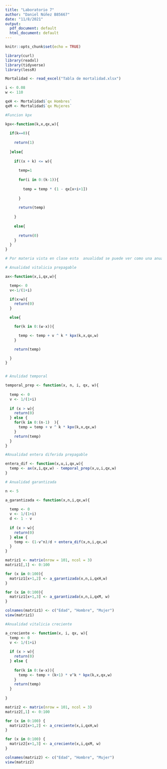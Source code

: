 ---
title: "Laboratorio 7"
author: "Daniel Núñez B85667"
date: "11/8/2021"
output:
  pdf_document: default
  html_document: default
---

```{r setup, include=FALSE}
knitr::opts_chunk$set(echo = TRUE)

```

```{r warning=FALSE, message=FALSE}

library(curl)
library(readxl)
library(tidyverse)
library(lessR)

Mortalidad <- read_excel("Tabla de mortalidad.xlsx")

i <- 0.08
w <- 110

qxH <- Mortalidad$`qx Hombres`
qxM <- Mortalidad$`qx Mujeres`

```


```{r}

#Funcion kpx

kpx<-function(k,x,qx,w){
  
  if(k==0){
    
    return(1)
    
  }else{
    
    if((x + k) <= w){
      
      temp=1
      
      for(i in 0:(k-1)){
        
        temp = temp * (1 - qx[x+i+1]) 
        
      }
      
      return(temp)
      
    }
    
    else{
      
      return(0)
    }
  }
}

```

```{r}

# Por materia vista en clase esta  anualidad se puede ver como una anualidad normal de n años + una anualidad vitalicia diferida n años. Se utilizaran las funciones programadas el laboratorio pasado. 

# Anualidad vitalicia prepagable

ax<-function(x,i,qx,w){

  temp<- 0
  v<-1/(1+i)

  if(x>w){
    return(0)
  }

  else{

    for(k in 0:(w-x)){

      temp <- temp + v ^ k * kpx(k,x,qx,w)
    }

    return(temp)

  }
}


# Anulidad temporal 

temporal_prep <- function(x, n, i, qx, w){
  
  temp <- 0
  v <- 1/(1+i)
  
  if (x > w){
    return(0)
  } else {
    for(k in 0:(n-1)  ){
      temp = temp + v ^ k * kpx(k,x,qx,w)
    }
    return(temp)
  }
}

#Anualidad entera diferida prepagable

entera_dif <- function(x,u,i,qx,w){
  temp <- ax(x,i,qx,w) - temporal_prep(x,u,i,qx,w)
}

```




```{r}

# Anualidad garantizada

n <- 5

a_garantizada <- function(x,n,i,qx,w){
  
  temp <- 0 
  v <- 1/(1+i)
  d <- 1 - v
  
  if (x > w){
    return(0)
  } else {
    temp <- (1-v^n)/d + entera_dif(x,n,i,qx,w)
  }
}

matriz1 <- matrix(nrow = 101, ncol = 3)
matriz1[,1] <- 0:100

for (x in 0:100){
  matriz1[x+1,2] <- a_garantizada(x,n,i,qxH,w)
}

for (x in 0:100){
  matriz1[x+1,3] <- a_garantizada(x,n,i,qxM, w)
}

colnames(matriz1) <- c("Edad", "Hombre", "Mujer")
view(matriz1)

```


```{r}

#Anualidad vitalicia creciente

a_creciente <- function(x, i, qx, w){
  temp <- 0 
  v <- 1/(1+i)
  
  if (x > w){
    return(0)
  } else {
    
    for(k in 0:(w-x)){
      temp <- temp + (k+1) * v^k * kpx(k,x,qx,w)
    }
    return(temp)
  }
  
}

matriz2 <- matrix(nrow = 101, ncol = 3)
matriz2[,1] <- 0:100

for (x in 0:100) {
  matriz2[x+1,2] <- a_creciente(x,i,qxH,w)
}

for (x in 0:100) {
  matriz2[x+1,3] <- a_creciente(x,i,qxM, w)
}

colnames(matriz2) <- c("Edad", "Hombre", "Mujer")
view(matriz2)

```














